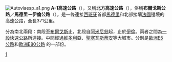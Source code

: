 {{Expand language|1=es|time=2020-08-01T00:17:06+00:00}}
[[File:Autoviaesp_a1.png|right]]
'''A-1高速公路'''（{{lang-es|Autovía A-1}}），又稱'''北方高速公路'''（{{lang|es|Autovia del Norte}}），俗稱'''布爾戈斯公路／馬德里－伊倫公路'''（{{lang|es|Carretera de Burgos/Madrid-Irún}}），是一條連接[[西班牙|西班牙]]首都[[馬德里|馬德里]]和北部接壤[[法國|法國]]邊境的高速公路，全長371公里。

分為南北兩段：南段至[[布爾戈斯|布爾戈斯]]止，北段自[[阿米尼翁|阿米尼翁]]起，止於[[伊倫|伊倫]]。兩者之間為[[A1快速公路_(西班牙)|一段快速公路]]所連接。中間經過[[維多利亞_(西班牙)|維多利亞]]、[[聖塞瓦斯蒂安|聖塞瓦斯蒂安]]等大城市。分別是[[歐洲E5公路|歐洲E5公路]]和[[歐洲E80公路|歐洲E80公路]] 的一部份。

[[Category:西班牙高速公路|1]]
